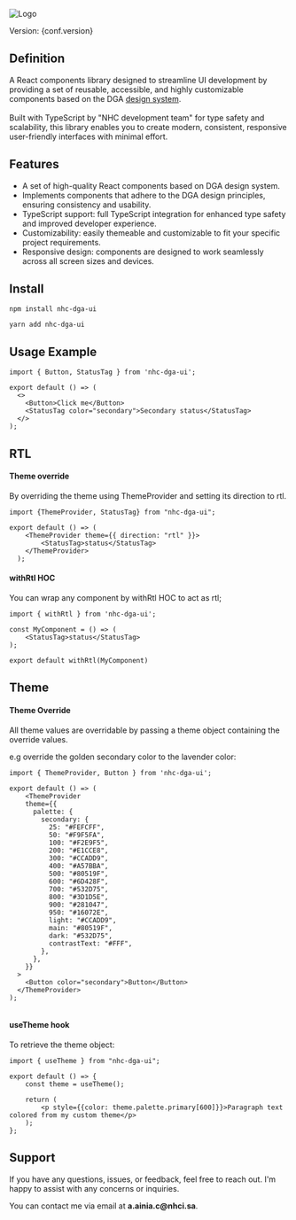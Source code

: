 
![Logo](https://i.ibb.co/6ZrRpQ6/logo.png)

Version: {conf.version}

## Definition
A React components library designed to streamline UI development by providing a set of reusable, accessible, and highly customizable components based on the DGA [design system](https://design.dga.gov.sa). <br/><br/>
Built with TypeScript by "NHC development team" for type safety and scalability, this library enables you to create modern, consistent, responsive user-friendly interfaces with minimal effort.

## Features
- A set of high-quality React components based on DGA design system.
- Implements components that adhere to the DGA design principles, ensuring consistency and usability.
- TypeScript support: full TypeScript integration for enhanced type safety and improved developer experience.
- Customizability: easily themeable and customizable to fit your specific project requirements.
- Responsive design: components are designed to work seamlessly across all screen sizes and devices.

## Install
```
npm install nhc-dga-ui
```
```
yarn add nhc-dga-ui
```


## Usage Example
```
import { Button, StatusTag } from 'nhc-dga-ui';

export default () => (
  <>
    <Button>Click me</Button>
    <StatusTag color="secondary">Secondary status</StatusTag>
  </>
);
```

## RTL
#### Theme override
By overriding the theme using ThemeProvider and setting its direction to rtl.
```
import {ThemeProvider, StatusTag} from "nhc-dga-ui";

export default () => (
    <ThemeProvider theme={{ direction: "rtl" }}>
        <StatusTag>status</StatusTag>
    </ThemeProvider>
  );

```

#### withRtl HOC
You can wrap any component by withRtl HOC to act as rtl;

```
import { withRtl } from 'nhc-dga-ui';

const MyComponent = () => (
    <StatusTag>status</StatusTag>
);

export default withRtl(MyComponent)
```

## Theme
#### Theme Override
All theme values are overridable by passing a theme object containing the override values.

e.g override the golden secondary color to the lavender color:
```
import { ThemeProvider, Button } from 'nhc-dga-ui';

export default () => (
    <ThemeProvider
    theme={{
      palette: {
        secondary: {
          25: "#FEFCFF",
          50: "#F9F5FA",
          100: "#F2E9F5",
          200: "#E1CCE8",
          300: "#CCADD9",
          400: "#A57BBA",
          500: "#80519F",
          600: "#6D428F",
          700: "#532D75",
          800: "#3D1D5E",
          900: "#281047",
          950: "#16072E",
          light: "#CCADD9",
          main: "#80519F",
          dark: "#532D75",
          contrastText: "#FFF",
        },
      },
    }}
  >
    <Button color="secondary">Button</Button>
  </ThemeProvider>
);
  
```
#### useTheme hook
To retrieve the theme object:
```
import { useTheme } from "nhc-dga-ui";

export default () => {
    const theme = useTheme();

    return (
        <p style={{color: theme.palette.primary[600]}}>Paragraph text colored from my custom theme</p>
    );
};
```

## Support
If you have any questions, issues, or feedback, feel free to reach out. I'm happy to assist with any concerns or inquiries.

You can contact me via email at __a.ainia.c@nhci.sa__.